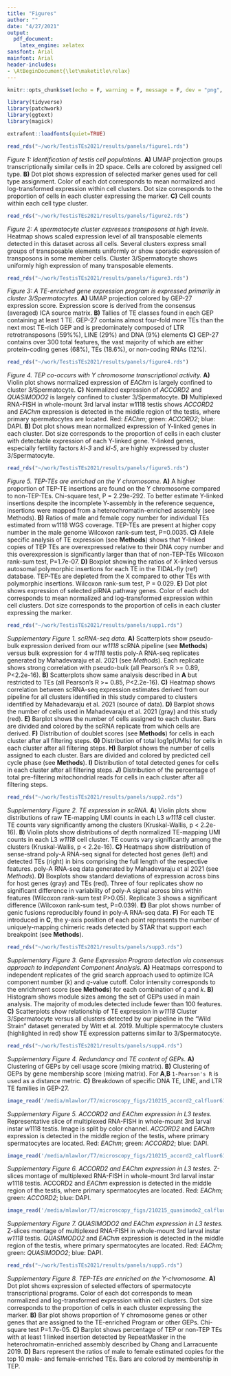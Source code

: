 ```yaml
---
title: "Figures"
author: ""
date: "4/27/2021"
output: 
  pdf_document:
    latex_engine: xelatex
sansfont: Arial
mainfont: Arial
header-includes:
- \AtBeginDocument{\let\maketitle\relax}
---
```


```r
knitr::opts_chunk$set(echo = F, warning = F, message = F, dev = "png", dpi = 200)
```

```r
library(tidyverse)
library(patchwork)
library(ggtext)
library(magick)

extrafont::loadfonts(quiet=TRUE)
```

\newpage

```r
read_rds("~/work/TestisTEs2021/results/panels/figure1.rds")
```

*Figure 1: Identification of testis cell populations.* **A)** UMAP projection groups transcriptionally similar cells in 2D space. Cells are colored by assigned cell type. **B)** Dot plot shows expression of selected marker genes used for cell type assignment. Color of each dot corresponds to mean normalized and log-transformed expression within cell clusters. Dot size corresponds to the proportion of cells in each cluster expressing the marker. **C)** Cell counts within each cell type cluster.

\newpage

```r
read_rds("~/work/TestisTEs2021/results/panels/figure2.rds")
```

*Figure 2: A spermatocyte cluster expresses transposons at high levels.* Heatmap shows scaled expression level of all transposable elements detected in this dataset across all cells. Several clusters express small groups of transposable elements uniformly or show sporadic expression of transposons in some member cells. Cluster 3/Spermatocyte shows uniformly high expression of many transposable elements. 

\newpage

```r
read_rds("~/work/TestisTEs2021/results/panels/figure3.rds")
```

*Figure 3: A TE-enriched gene expression program is expressed primarily in cluster 3/Spermatocytes.* **A)** UMAP projection colored by GEP-27 expression score. Expression score is derived from the consensus (averaged) ICA source matrix. **B)** Tallies of TE classes found in each GEP containing at least 1 TE. GEP-27 contains almost four-fold more TEs than the next most TE-rich GEP and is predominately composed of LTR retrotransposons (59%%), LINE (29%) and DNA (9%) elements **C)** GEP-27 contains over 300 total features, the vast majority of which are either protein-coding genes (68%), TEs (18.6%), or non-coding RNAs (12%).

\newpage

```r

read_rds("~/work/TestisTEs2021/results/panels/figure4.rds")
```

*Figure 4.  TEP co-occurs with Y chromosome transcriptional activity.* **A)** Violin plot shows normalized expression of *EAChm* is largely confined to cluster 3/Spermatocyte. **C)** Normalized expression of *ACCORD2* and *QUASIMODO2* is largely confined to cluster 3/Spermatocyte. **D)** Multiplexed RNA-FISH in whole-mount 3rd larval instar w1118 testis shows *ACCORD2* and *EAChm* expression is detected in the middle region of the testis, where primary spermatocytes are located. Red: *EAChm*; green: *ACCORD2*; blue: DAPI. **B)** Dot plot shows mean normalized expression of Y-linked genes in each cluster. Dot size corresponds to the proportion of cells in each cluster with detectable expression of each Y-linked gene. Y-linked genes, especially fertility factors *kl-3* and *kl-5*, are highly expressed by cluster 3/Spermatocyte.   

\newpage

```r
read_rds("~/work/TestisTEs2021/results/panels/figure5.rds")
```

*Figure 5. TEP-TEs are enriched on the Y chromosome.* **A)** A higher proportion of TEP-TE insertions are found on the Y chromosome compared to non-TEP-TEs. Chi-square test, P = 2.29e-292. To better estimate Y-linked insertions despite the incomplete Y-assembly in the reference sequence, insertions were mapped from a heterochromatin-enriched assembly (see Methods). **B)**  Ratios of male and female copy number for individual TEs estimated from w1118 WGS coverage. TEP-TEs are present at higher copy number in the male genome Wilcoxon rank-sum test, P=0.0035. **C)** Allele specific analysis of TE expression (see **Methods**) shows that Y-linked copies of TEP TEs are overexpressed relative to their DNA copy number and this overexpression is significantly larger than that of non-TEP-TEs Wilcoxon rank-sum test, P=1.7e-07.  **D)** Boxplot showing the ratios of X-linked versus autosomal polymorphic insertions for each TE in the TIDAL-fly (ref) database. TEP-TEs are depleted from the X compared to other TEs with polymorphic insertions. Wilcoxon rank-sum test, P = 0.029. **E)**  Dot plot shows expression of selected piRNA pathway genes. Color of each dot corresponds to mean normalized and log-transformed expression within cell clusters. Dot size corresponds to the proportion of cells in each cluster expressing the marker.

\newpage

```r
read_rds("~/work/TestisTEs2021/results/panels/supp1.rds")
```

*Supplementary Figure 1. scRNA-seq data.* 
**A)** Scatterplots show pseudo-bulk expression derived from our *w1118* scRNA pipeline (see **Methods**) versus bulk expression for 4 *w1118* testis poly-A RNA-seq replicates generated by Mahadevaraju et al. 2021 (see *Methods*). Each replicate shows strong correlation with pseudo-bulk (all Pearson's R >= 0.89, P<2.2e-16). **B)** Scatterplots show same analysis described in **A** but restricted to TEs (all Pearson's R >= 0.85, P<2.2e-16). **C)** Heatmap shows correlation between scRNA-seq expression estimates derived from our pipeline for all clusters identified in this study compared to clusters identified by Mahadevaraju et al. 2021 (source of data). **D)** Barplot shows the number of cells used in Mahadevaraju et al. 2021 (gray) and this study (red). **E)** Barplot shows the number of cells assigned to each cluster. Bars are divided and colored by the scRNA replicate from which cells are derived. **F)** Distribution of doublet scores (see **Methods**) for cells in each cluster after all filtering steps. **G)** Distribution of total log1p(UMIs) for cells in each cluster after all filtering steps. **H)** Barplot shows the number of cells assigned to each cluster. Bars are divided and colored by predicted cell cycle phase (see **Methods**). **I)** Distribution of total detected genes for cells in each cluster after all filtering steps. **J)** Distribution of the percentage of total pre-filtering mitochondrial reads for cells in each cluster after all filtering steps.

\newpage

```r
read_rds("~/work/TestisTEs2021/results/panels/supp2.rds")
```

*Supplementary Figure 2. TE expression in scRNA.* **A**) Violin plots show distributions of raw TE-mapping UMI counts in each L3 *w1118* cell cluster. TE counts vary significantly among the clusters (Kruskal-Wallis, p < 2.2e-16). **B**) Violin plots show distributions of depth normalized TE-mapping UMI counts in each L3 *w1118* cell cluster. TE counts vary significantly among the clusters (Kruskal-Wallis, p < 2.2e-16). **C)** Heatmaps show distribution of sense-strand poly-A RNA-seq signal for detected host genes (left) and detected TEs (right) in bins comprising the full length of the respective features. poly-A RNA-seq data generated by Mahadevaraju et al 2021 (see *Methods*). **D)** Boxplots show standard deviations of expression across bins for host genes (gray) and TEs (red). Three of four replicates show no significant difference in variability of poly-A signal across bins within features (Wilcoxon rank-sum test P>0.05). Replicate 3 shows a significant difference (Wilcoxon rank-sum test, P=0.039). **E)** Bar plot shows number of genic fusions reproducibly found in poly-A RNA-seq data. **F)** For each TE introduced in **C**, the y-axis position of each point represents the number of uniquely-mapping chimeric reads detected by STAR that support each breakpoint (see **Methods**). 

\newpage

```r
read_rds("~/work/TestisTEs2021/results/panels/supp3.rds")
```

*Supplementary Figure 3. Gene Expression Program detection via consensus approach to Independent Component Analysis.* 
**A)** Heatmaps correspond to independent replicates of the grid search approach used to optimize ICA component number (*k*) and *q*-value cutoff. Color intensity corresponds to the enrichment score (see **Methods**) for each combination of *q* and *k*. **B)** Histogram shows module sizes among the set of GEPs used in main analysis. The majority of modules detected include fewer than 100 features. **C)** Scatterplots show relationship of TE expression in *w1118* Cluster 3/Spermatocyte versus all clusters detected by our pipeline in the "Wild Strain" dataset generated by Witt et al. 2019. Multiple spermatocyte clusters (highlighted in red) show TE expression patterns similar to 3/Spermatocyte.

\newpage

```r
read_rds("~/work/TestisTEs2021/results/panels/supp4.rds")
```

*Supplementary Figure 4. Redundancy and TE content of GEPs.* **A)** Clustering of GEPs by cell usage score (mixing matrix). **B)** Clustering of GEPs by gene membership score (mixing matrix). For **A**,**B** `1-Pearson's R` is used as a distance metric. **C)** Breakdown of specific DNA TE, LINE, and LTR TE families in GEP-27.


\newpage

```r
image_read('/media/mlawlor/T7/microscopy_figs/210215_accord2_calfluor610_eachm_quasar670_3p4.slices_1_1.split_channels.png',strip = T, density = 200) %>% image_ggplot()
```

*Supplementary Figure 5. _ACCORD2_ and _EAChm_ expression in L3 testes.*
Representative slice of multiplexed RNA-FISH in whole-mount 3rd larval instar w1118 testis. Image is split by color channel. *ACCORD2* and *EAChm* expression is detected in the middle region of the testis, where primary spermatocytes are located. Red: *EAChm*; green: *ACCORD2*; blue: DAPI. 

\newpage

```r
image_read('/media/mlawlor/T7/microscopy_figs/210215_accord2_calfluor610_eachm_quasar670_3p4.slices_1_30.montage.slices_1_30.montage.png',strip = T,density = 200) %>% image_ggplot()
```

*Supplementary Figure 6. _ACCORD2_ and _EAChm_ expression in L3 testes.* 
Z-slices montage of multiplexed RNA-FISH in whole-mount 3rd larval instar w1118 testis. ACCORD2 and *EAChm* expression is detected in the middle region of the testis, where primary spermatocytes are located. Red: *EAChm*; green: *ACCORD2*; blue: DAPI. 

\newpage

```r
image_read('/media/mlawlor/T7/microscopy_figs/210215_quasimodo2_calfluor610_eachm_quasar670_slide2_2p.slices_1_19.montage.png',strip = T,density = 200) %>% image_ggplot()
```

*Supplementary Figure 7. _QUASIMODO2_ and _EAChm_ expression in L3 testes.* Z-slices montage of multiplexed RNA-FISH in whole-mount 3rd larval instar *w1118* testis. *QUASIMODO2* and *EAChm* expression is detected in the middle region of the testis, where primary spermatocytes are located. Red: *EAChm*; green: *QUASIMODO2*; blue: DAPI. 

\newpage

```r
read_rds("~/work/TestisTEs2021/results/panels/supp5.rds")
```

*Supplementary Figure 8. TEP-TEs are enriched on the Y-chromosome.* 
**A)** Dot plot shows expression of selected effectors of spermatocyte transcriptional programs. Color of each dot corresponds to mean normalized and log-transformed expression within cell clusters. Dot size corresponds to the proportion of cells in each cluster expressing the marker. **B)** Bar plot shows proportion of Y chromosome genes or other genes that are assigned to the TE-enriched Program or other GEPs. Chi-square test P=1.7e-05. **C)** Barplot shows percentage of TEP or non-TEP TEs with at least 1 linked insertion detected by RepeatMasker in the heterochromatin-enriched assembly described by Chang and Larracuente 2019. **D)** Bars represent the ratios of male to female estimated copies for the top 10 male- and female-enriched TEs. Bars are colored by membership in TEP.
